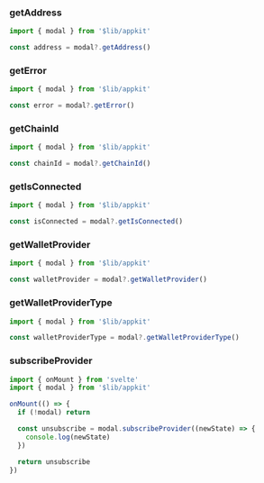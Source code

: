 ### getAddress

```ts
import { modal } from '$lib/appkit'

const address = modal?.getAddress()
```

### getError

```ts
import { modal } from '$lib/appkit'

const error = modal?.getError()
```

### getChainId

```ts
import { modal } from '$lib/appkit'

const chainId = modal?.getChainId()
```

### getIsConnected

```ts
import { modal } from '$lib/appkit'

const isConnected = modal?.getIsConnected()
```

### getWalletProvider

```ts
import { modal } from '$lib/appkit'

const walletProvider = modal?.getWalletProvider()
```

### getWalletProviderType

```ts
import { modal } from '$lib/appkit'

const walletProviderType = modal?.getWalletProviderType()
```

### subscribeProvider

```ts
import { onMount } from 'svelte'
import { modal } from '$lib/appkit'

onMount(() => {
  if (!modal) return

  const unsubscribe = modal.subscribeProvider((newState) => {
    console.log(newState)
  })

  return unsubscribe
})
```
